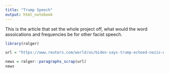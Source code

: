```yaml
---
title: "Trump Speech"
output: html_notebook
---
```


This is the article that set the whole project off, what would the word assoications and frequencies be for other facist speech. 

```r
library(ralger)

url = "https://www.reuters.com/world/us/biden-says-trump-echoed-nazis-with-use-word-vermin-2023-11-15/"

news = ralger::paragraphs_scrap(url)
news
```


